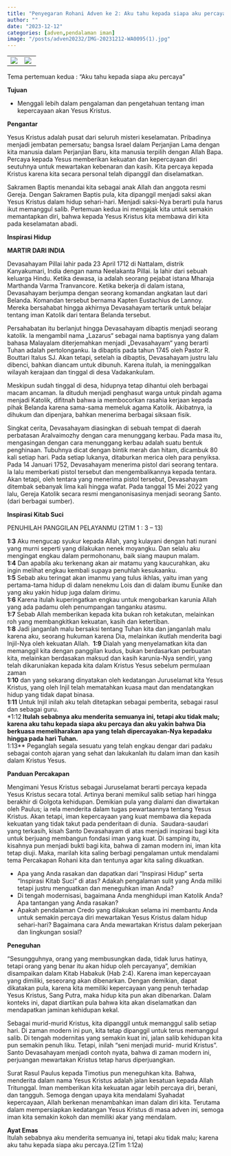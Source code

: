 ```yaml
---
title: "Penyegaran Rohani Adven ke 2: Aku tahu kepada siapa aku percaya"
author: ""
date: "2023-12-12"
categories: [adven,pendalaman iman]
image: "/posts/adven20232/IMG-20231212-WA0095(1).jpg"
---
```


|                                                |                                                   |
|------------------------------------------------|---------------------------------------------------|
| ![](/posts/adven20232/IMG-20231212-WA0088.jpg) | ![](/posts/adven20232/IMG-20231212-WA0095(1).jpg) |

Tema pertemuan kedua : “Aku tahu kepada siapa aku percaya”\

**Tujuan**\

- Menggali lebih dalam pengalaman dan pengetahuan tentang iman kepercayaan 
akan Yesus Kristus.\

**Pengantar**\

Yesus Kristus adalah pusat dari seluruh misteri keselamatan. 
Pribadinya menjadi jembatan pemersatu; bangsa Israel dalam 
Perjanjian Lama dengan kita manusia dalam Perjanjian Baru, 
kita manusia terpilih dengan Allah Bapa. Percaya kepada 
Yesus memberikan kekuatan dan kepercayaan diri seutuhnya 
untuk mewartakan kebenaran dan kasih. Kita percaya kepada 
Kristus karena kita secara personal telah dipanggil dan 
diselamatkan.\

Sakramen Baptis menandai kita sebagai anak Allah dan 
anggota resmi Gereja. Dengan Sakramen Baptis pula, kita 
dipanggil menjadi saksi akan Yesus Kristus dalam hidup 
sehari-hari. Menjadi saksi-Nya berarti pula harus ikut 
memanggul salib. Pertemuan kedua ini mengajak kita untuk 
semakin memantapkan diri, bahwa kepada Yesus Kristus kita 
membawa diri kita pada keselamatan abadi.\

**Inspirasi Hidup**\

**MARTIR DARI INDIA**\

Devasahayam Pillai lahir pada 23 April 1712 di Nattalam, 
distrik Kanyakumari, India dengan nama Neelakanta Pillai. Ia 
lahir dari sebuah keluarga Hindu. Ketika dewasa, ia adalah 
seorang pejabat istana Mharaja Marthanda Varma 
Tranvancore. Ketika bekerja di dalam istana, Devasahayam 
berjumpa dengan seorang komandan angkatan laut dari 
Belanda. Komandan tersebut bernama Kapten Eustachius de 
Lannoy. Mereka bersahabat hingga akhirnya Devasahayam 
tertarik untuk belajar tentang iman Katolik dari tentara 
Belanda tersebut.\

Persahabatan itu berlanjut hingga Devasahayam dibaptis 
menjadi seorang katolik. Ia mengambil nama „Lazarus“ 
sebagai nama baptisnya yang dalam bahasa Malayalam 
diterjemahkan menjadi „Devasahayam“ yang berarti Tuhan 
adalah pertolonganku. Ia dibaptis pada tahun 1745 oleh 
Pastor R. Bouttari Italus SJ. Akan tetapi, setelah ia dibaptis, 
Devasahayam justru lalu dibenci, bahkan diancam untuk 
dibunuh. Karena itulah, ia meninggalkan wilayah kerajaan dan 
tinggal di desa Vadakankulam.\

Meskipun sudah tinggal di desa, hidupnya tetap dihantui oleh 
berbagai macam ancaman. Ia dituduh menjadi penghasut 
warga untuk pindah agama menjadi Katolik, difitnah bahwa ia 
membocorkan rasahia kerjaan kepada pihak Belanda karena 
sama-sama memeluk agama Katolik. Akibatnya, ia dihukum 
dan dipenjara, bahkan menerima berbagai siksaan fisik. \

Singkat cerita, Devasahayam diasingkan di sebuah tempat di 
daerah perbatasan Aralvaimozhy dengan cara menunggang 
kerbau. Pada masa itu, mengasingan dengan cara 
menunggang kerbau adalah suatu bentuk penghinaan. 
Tubuhnya dicat dengan bintik merah dan hitam, dicambuk 80 
kali setiap hari. Pada setiap lukanya, ditaburkan merica oleh 
para penyiksa. Pada 14 Januari 1752, Devasahayam menerima 
pistol dari seorang tentara. Ia lalu memberkati pistol tersebut 
dan mengembalikannya kepada tentara. Akan tetapi, oleh 
tentara yang menerima pistol tersebut, Devasahayam 
ditembak sebanyak lima kali hingga wafat. Pada tanggal 15 
Mei 2022 yang lalu, Gereja Katolik secara resmi 
menganonisasinya menjadi seorang Santo. (dari berbagai 
sumber).\

**Inspirasi Kitab Suci**\

PENUHILAH PANGGILAN PELAYANMU (2TIM 1 : 3 – 13)\

**1:3** Aku mengucap syukur kepada Allah, yang kulayani dengan 
hati nurani yang murni seperti yang dilakukan nenek 
moyangku. Dan selalu aku mengingat engkau dalam 
permohonanu, baik siang maupun malam.\
**1:4** Dan apabila aku terkenang akan air matamu yang kaucurahkan, aku ingin 
melihat engkau kembali supaya penuhlah kesukaanku. \
**1:5** Sebab aku teringat akan imanmu yang tulus ikhlas, yaitu iman yang 
pertama-tama hidup di dalam nenekmu Lois dan di dalam 
ibumu Eunike dan yang aku yakin hidup juga dalam dirimu.\
**1:6** Karena itulah kuperingatkan engkau untuk mengobarkan 
karunia Allah yang ada padamu oleh penumpangan tanganku 
atasmu. \
**1:7** Sebab Allah memberikan kepada kita bukan roh ketakutan, 
melainkan roh yang membangkitkan kekuatan, kasih dan 
ketertiban.\
**1:8** Jadi janganlah malu bersaksi tentang Tuhan kita 
dan janganlah malu karena aku, seorang hukuman karena Dia, 
melainkan ikutlah menderita bagi Injil-Nya oleh kekuatan 
Allah.\ 
**1:9** Dialah yang menyelamatkan kita dan memanggil kita 
dengan panggilan kudus, bukan berdasarkan perbuatan kita, 
melainkan berdasakan maksud dan kasih karunia-Nya 
sendiri, yang telah dikaruniakan kepada kita dalam Kristus 
Yesus sebelum permulaan zaman \
**1:10** dan yang sekarang dinyatakan oleh kedatangan Juruselamat kita Yesus Kristus, 
yang oleh Injil telah mematahkan kuasa maut dan 
mendatangkan hidup yang tidak dapat binasa.\
**1:11** Untuk Injil inilah aku telah ditetapkan sebagai pemberita, 
sebagai rasul dan sebagai guru.\
*1:12** Itulah sebabnya aku menderita semuanya ini, tetapi aku tidak malu; karena aku 
tahu kepada siapa aku percaya dan aku yakin bahwa Dia 
berkuasa memeliharakan apa yang telah dipercayakan-Nya 
kepadaku hingga pada hari Tuhan.\
**1:13** Peganglah segala sesuatu yang telah engkau dengar dari padaku sebagai contoh ajaran yang sehat dan lakukanlah itu dalam iman dan kasih dalam Kristus Yesus.\

**Panduan Percakapan**

Mengimani Yesus Kristus sebagai Juruselamat berarti percaya 
kepada Yesus Kristus secara total. Artinya berani memikul 
salib setiap hari hingga berakhir di Golgota kehidupan. 
Demikian pula yang dialami dan diwartakan oleh Paulus; ia 
rela menderita dalam tugas pewartaannya tentang Yesus 
Kristus. Akan tetapi, iman kepercayaan yang kuat membawa 
dia kepada kekuatan yang tidak takut pada penderitaan di 
dunia.\ 
Saudara-saudari yang terkasih, kisah Santo Devasahayam di 
atas menjadi inspirasi bagi kita untuk berjuang membangun 
fondasi iman yang kuat. Di samping itu, kisahnya pun menjadi 
bukti bagi kita, bahwa di zaman modern ini, iman kita tetap 
diuji. Maka, marilah kita saling berbagi pengalaman untuk 
mendalami tema Percakapan Rohani kita dan tentunya agar 
kita saling dikuatkan.\

- Apa yang Anda rasakan dan dapatkan dari “Inspirasi 
Hidup” serta “Inspirasi Kitab Suci” di atas? Adakah 
pengalaman sulit yang Anda miliki tetapi justru 
menguatkan dan meneguhkan iman Anda?
- Di tengah modernisasi, bagaimana Anda menghidupi 
iman Katolik Anda? Apa tantangan yang Anda rasakan?
- Apakah pendalaman Credo yang dilakukan selama ini 
membantu Anda untuk semakin percaya diri mewartakan 
Yesus Kristus dalam hidup sehari-hari? Bagaimana cara 
Anda mewartakan Kristus dalam pekerjaan dan 
lingkungan sosial?\

**Peneguhan**

“Sesungguhnya, orang yang membusungkan dada, tidak lurus 
hatinya, tetapi orang yang benar itu akan hidup oleh 
percayanya”, demikian disampaikan dalam Kitab Habakuk 
(Hab 2:4). Karena iman kepercayaan yang dimiliki, seseorang 
akan dibenarkan. Dengan demikian, dapat dikatakan pula, 
karena kita memiliki kepercayaan yang penuh terhadap Yesus 
Kristus, Sang Putra, maka hidup kita pun akan dibenarkan. 
Dalam konteks ini, dapat diartikan pula bahwa kita akan 
diselamatkan dan mendapatkan jaminan kehidupan kekal.\

Sebagai murid-murid Kristus, kita dipanggil untuk 
memanggul salib setiap hari. Di zaman modern ini pun, kita 
tetap dipanggil untuk terus memanggul salib. Di tengah 
modernitas yang semakin kuat ini, jalan salib kehidupan kita 
pun semakin penuh liku. Tetapi, inilah “seni menjadi murid-
murid Kristus”. Santo Devasahayam menjadi contoh nyata, 
bahwa di zaman modern ini, perjuangan mewartakan Kristus 
tetap harus diperjuangkan.\

Surat Rasul Paulus kepada Timotius pun meneguhkan kita. 
Bahwa, menderita dalam nama Yesus Kristus adalah jalan 
kesatuan kepada Allah Tritunggal. Iman memberikan kita 
kekuatan agar lebih percaya diri, berani, dan tangguh. Semoga 
dengan upaya kita mendalami Syahadat kepercayaan, Allah 
berkenan menambahkan iman dalam diri kita. Terutama 
dalam mempersiapkan kedatangan Yesus Kristus di masa 
adven ini, semoga iman kita semakin kokoh dan memiliki akar 
yang mendalam.

**Ayat Emas**\
Itulah sebabnya aku menderita semuanya ini, 
tetapi aku tidak malu; karena aku tahu kepada siapa aku percaya.(2Tim 1:12a)

